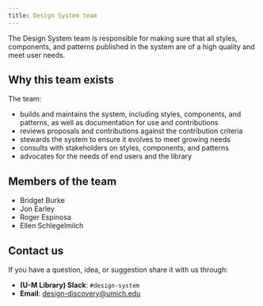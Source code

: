 ```yaml
---
title: Design System team
---
```



<Text lede>The Design System team is responsible for making sure that all styles, components, and patterns published in the system are of a high quality and meet user needs.</Text>

## Why this team exists

The team:

- builds and maintains the system, including styles, components, and patterns, as well as documentation for use and contributions
- reviews proposals and contributions against the <gatsby-link to="/contribute/#contribution-criteria">contribution criteria</gatsby-link>
- stewards the system to ensure it evolves to meet growing needs
- consults with stakeholders on styles, components, and patterns
- advocates for the needs of end users and the library

## Members of the team

- Bridget Burke
- Jon Earley
- Roger Espinosa
- Ellen Schlegelmilch

## Contact us

If you have a question, idea, or suggestion share it with us through:

- **(U-M Library) Slack**: `#design-system`
- **Email**: [design-discovery@umich.edu](mailto:design-discovery@umich.edu)

